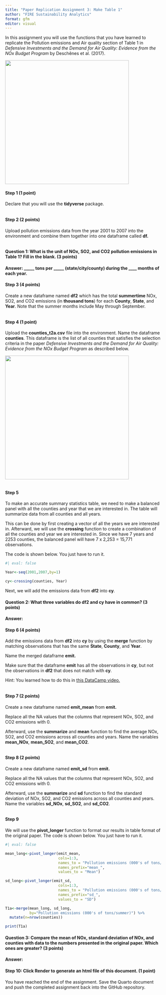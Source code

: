 ```yaml
---
title: "Paper Replication Assignment 3: Make Table 1"
author: "FIRE Sustainability Analytics"
format: gfm
editor: visual
---
```


In this assignment you will use the functions that you have learned to replicate the Pollution emissions and Air quality section of Table 1 in *Defensive Investments and the Demand for Air Quality: Evidence from the NOx Budget Program* by Deschênes et al. (2017).

![](T1.PNG){fig-align="center" width="400"}

#### Step 1 (1 point)

Declare that you will use the **tidyverse** package.

```r

```

#### Step 2 (2 points)

Upload pollution emissions data from the year 2001 to 2007 into the environment and combine them together into one dataframe called **df.**

```r

```

#### Question 1: What is the unit of NOx, SO2, and CO2 pollution emissions in Table 1? Fill in the blank. **(3 points)**

#### Answer: \_\_\_\_\_ tons per \_\_\_\_\_ (state/city/county) during the \_\_\_\_ months of each year.

#### Step 3 (4 points)

Create a new dataframe named **df2** which has the total **summertime** NOx, SO2, and CO2 emissions (in **thousand tons**) for each **County**, **State**, and **Year**. Note that the summer months include May through September.

```r

```

#### Step 4 (1 point)

Upload the **counties_t2a.csv** file into the environment. Name the dataframe **counties**. This dataframe is the list of all counties that satisfies the selection criteria in the paper *Defensive Investments and the Demand for Air Quality: Evidence from the NOx Budget Program* as described below.

![](emit_data.JPG){fig-align="center" width="400"}

```r

```

#### Step 5

To make an accurate summary statistics table, we need to make a balanced panel with all the counties and year that we are interested in. The table will summarize data from all counties and all years.

This can be done by first creating a vector of all the years we are interested in. Afterward, we will use the **crossing** function to create a combination of all the counties and year we are interested in. Since we have 7 years and 2253 counties, the balanced panel will have 7 x 2,253 = 15,771 observations.

The code is shown below. You just have to run it.

```r
#| eval: false

Year<-seq(2001,2007,by=1)

cy<-crossing(counties, Year)
```

Next, we will add the emissions data from **df2** into **cy**.

#### Question 2: What three variables do df2 and cy have in common? (3 points)

#### Answer:

#### Step 6 (4 points)

Add the emissions data from **df2** into **cy** by using the **merge** function by matching observations that has the same **State**, **County**, and **Year**.

Name the merged dataframe **emit.**

Make sure that the dataframe **emit** has all the observations in **cy**, but not the observations in **df2** that does not match with **cy**.

Hint: You learned how to do this in [this DataCamp video.](https://campus.datacamp.com/courses/joining-data-with-datatable-in-r/joining-multiple-datatables?ex=8)

```r

```

#### Step 7 (2 points)

Create a new dataframe named **emit_mean** from **emit.**

Replace all the NA values that the columns that represent NOx, SO2, and CO2 emissions with 0.

Afterward, use the **summarize** and **mean** function to find the average NOx, SO2, and CO2 emissions across all counties and years. Name the variables **mean_NOx**, **mean_SO2**, and **mean_CO2**.

```r

```

#### Step 8 (2 points)

Create a new dataframe named **emit_sd** from **emit.**

Replace all the NA values that the columns that represent NOx, SO2, and CO2 emissions with 0.

Afterward, use the **summarize** and **sd** function to find the standard deviation of NOx, SO2, and CO2 emissions across all counties and years. Name the variables **sd_NOx**, **sd_SO2**, and **sd_CO2**.

```r

```

#### Step 9

We will use the **pivot_longer** function to format our results in table format of the original paper. The code is shown below. You just have to run it.

```r
#| eval: false

mean_long<-pivot_longer(emit_mean,
                        cols=1:3,
                        names_to = "Pollution emissions (000's of tons/summer)",
                        names_prefix="mean_", 
                        values_to = "Mean") 

sd_long<-pivot_longer(emit_sd,
                        cols=1:3,
                        names_to = "Pollution emissions (000's of tons/summer)",
                        names_prefix="sd_", 
                        values_to = "SD") 

T1a<-merge(mean_long, sd_long, 
           by="Pollution emissions (000's of tons/summer)") %>%
  mutate(n=nrow(counties)) 

print(T1a)
```

#### Question 3: Compare the mean of NOx, standard deviation of NOx, and counties with data to the numbers presented in the original paper. Which ones are greater? (3 points)

#### Answer:

#### Step 10: Click Render to generate an html file of this document. **(1 point)**

You have reached the end of the assignment. Save the Quarto document and push the completed assignment back into the GitHub repository.
